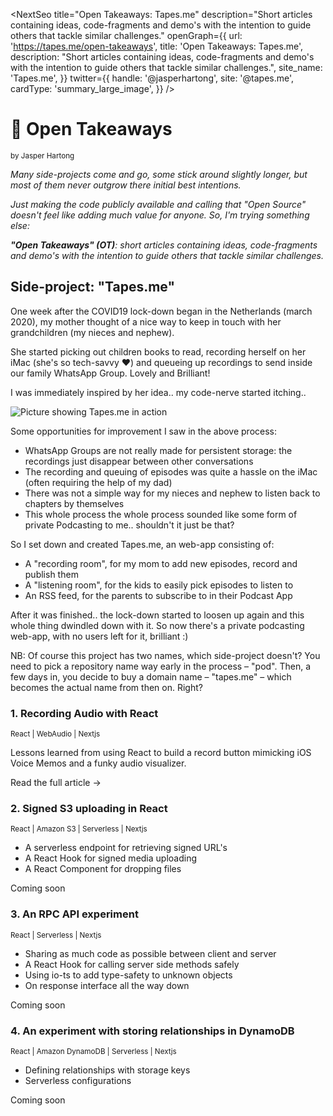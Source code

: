 
<NextSeo
    title="Open Takeaways: Tapes.me"
    description="Short articles containing ideas, code-fragments and demo's with the intention to guide others that tackle similar challenges."
    openGraph={{
        url: 'https://tapes.me/open-takeaways',
        title: 'Open Takeaways: Tapes.me',
        description: "Short articles containing ideas, code-fragments and demo's with the intention to guide others that tackle similar challenges.",
        site_name: 'Tapes.me',
    }}
    twitter={{
        handle: '@jasperhartong',
        site: '@tapes.me',
        cardType: 'summary_large_image',
    }}
/>

<DocsLayout>

# 📓 Open Takeaways
<sub>by Jasper Hartong</sub>

_Many side-projects come and go, some stick around slightly longer, but most of them never outgrow there initial best intentions._

_Just making the code publicly available and calling that "Open Source" doesn't feel like adding much value for anyone. So, I'm trying something else:_

_**"Open Takeaways" (OT)**: short articles containing ideas, code-fragments and demo's with the intention to guide others that tackle similar challenges._

## Side-project: "Tapes.me"

<ReadMore moreText="Continue the backstory..." lessText="Hide backstory" collapsedHeight={420} >

One week after the COVID19 lock-down began in the Netherlands (march 2020), my mother thought of a nice way to keep in touch with her grandchildren (my nieces and nephew).

She started picking out children books to read, recording herself on her iMac (she's so tech-savvy ❤️) and queueing up recordings to send inside our family WhatsApp Group. Lovely and Brilliant!

I was immediately inspired by her idea.. my code-nerve started itching..

<img src="/docs-images/tapesme-moneyshot.png" alt="Picture showing Tapes.me in action" />

Some opportunities for improvement I saw in the above process:

* WhatsApp Groups are not really made for persistent storage: the recordings just disappear between other conversations
* The recording and queuing of episodes was quite a hassle on the iMac (often requiring the help of my dad)
* There was not a simple way for my nieces and nephew to listen back to chapters by themselves
* This whole process the whole process sounded like some form of private Podcasting to me.. shouldn't it just be that?

So I set down and created Tapes.me, an web-app consisting of:

* A "recording room", for my mom to add new episodes, record and publish them
* A "listening room", for the kids to easily pick episodes to listen to
* An RSS feed, for the parents to subscribe to in their Podcast App

After it was finished.. the lock-down started to loosen up again and this whole thing dwindled down with it. So now there's a private podcasting web-app, with no users left for it, brilliant :)

NB: Of course this project has two names, which side-project doesn't? You need to pick a repository name way early in the process – "pod". Then, a few days in, you decide to buy a domain name – "tapes.me" – which becomes the actual name from then on. Right?

</ReadMore>

<div style={{padding: 16}}/>



### 1. Recording Audio with React

<sub>React | WebAudio | Nextjs</sub>

Lessons learned from using React to build a record button mimicking iOS Voice Memos and a funky audio visualizer.

<Link href={"/docs/recording-audio"} as={"/docs/recording-audio"}>Read the full article →</Link>

<div className="docs-later">

### 2. Signed S3 uploading in React

<sub>React | Amazon S3 | Serverless | Nextjs</sub>  

* A serverless endpoint for retrieving signed URL's
* A React Hook for signed media uploading
* A React Component for dropping files

<a>Coming soon</a>

### 3. An RPC API experiment

<sub>React | Serverless | Nextjs</sub>  

* Sharing as much code as possible between client and server
* A React Hook for calling server side methods safely
* Using io-ts to add type-safety to unknown objects
* On response interface all the way down

<a>Coming soon</a>

### 4. An experiment with storing relationships in DynamoDB

<sub>React | Amazon DynamoDB | Serverless | Nextjs</sub>

* Defining relationships with storage keys
* Serverless configurations

<a>Coming soon</a>

</div>

</DocsLayout>

<!-- 
Other possible topics:

* DirectusDB backend
* Certain Nextjs features (back then experimental revalidation)
* Doka.js
* Podcast feed with jstoxml
* Using MDX for documentation (nice and meta) 
 -->